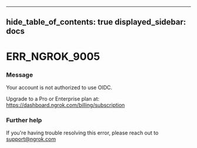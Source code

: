 

---
hide_table_of_contents: true
displayed_sidebar: docs
---


# ERR_NGROK_9005

### Message
Your account is not authorized to use OIDC.

Upgrade to a Pro or Enterprise plan at: https://dashboard.ngrok.com/billing/subscription

<ErrorDetails error="err_ngrok_9005" />



### Further help
If you're having trouble resolving this error, please reach out to [support@ngrok.com](mailto:support@ngrok.com?subject=Help%20with%20ERR_NGROK_9005)

